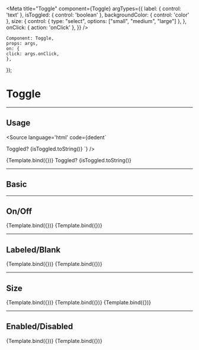 
<Meta title="Toggle"
      component={Toggle}
      argTypes={{
        label: { control: 'text' },
        isToggled: { control: 'boolean' },
        backgroundColor: { control: 'color' },
        size: {
          control: { type: "select", options: ["small", "medium", "large"] },
        },
        onClick: { action: 'onClick' },
        }} 
/>


    Component: Toggle,
    props: args,
    on: {
    click: args.onClick,
    },
});

# Toggle

---
## Usage

<Source language='html' code={dedent`
  <script>
    let isToggled;
  </script>

  <Toggle bind:isToggled />
  
  Toggled? {isToggled.toString()}
`}
/>

<Canvas>
  <Story   
    name="Basic"
    args={{
      isToggled: isToggled,
      size: 'medium',
      label: 'Basic',
    }}>
    {Template.bind({})}
  </Story>
  Toggled? {isToggled.toString()}
</Canvas>


---
## Basic

<Source code='<Toggle isToggled={boolean} label={string} size={small|medium|large} on:click={function}/>'/>

---
## On/Off

<Canvas columns={2} withToolbar>
  <Story   
    name="LabeledOff"
    args={{
      isToggled: false,
      size: 'medium',
      label: 'Switch Off',
    }}>
    {Template.bind({})}
  </Story>
  <Story  
    name="LabeledOn"
    args={{
      isToggled: true,
      size: 'medium',
      label: 'Switch On',
    }}>
    {Template.bind({})}
  </Story>
</Canvas>

---
## Labeled/Blank

<Canvas columns={2} withToolbar>
  <Story   
    name="Labeled"
    args={{
      isToggled: false,
      size: 'medium',
      label: 'Labeled',
    }}>
    {Template.bind({})}
  </Story>
  <Story  
    name="Blank"
    args={{
      isToggled: false,
      size: 'medium',
      label: '',
    }}>
    {Template.bind({})}
  </Story>
</Canvas>

---
## Size 

<Canvas columns={3} withToolbar>
  <Story   
    name="LabeledSmall"
    args={{
      isToggled: false,
      size: 'small',
      label: 'Size small',
    }}>
    {Template.bind({})}
  </Story>
  <Story   
    name="LabeledMedium"
    args={{
      isToggled: false,
      size: 'medium',
      label: 'Size medium',
    }}>
    {Template.bind({})}
  </Story>
  <Story   
    name="LabeledLarge"
    args={{
      isToggled: false,
      size: 'large',
      label: 'Size large',
    }}>
    {Template.bind({})}
  </Story>
</Canvas>

---
## Enabled/Disabled

<Canvas columns={2}  withSource="open" withToolbar>
  <Story 
    name="LabeledNormal"
    args={{
      isToggled: false,
      label: 'Enabled',
    }}>
    {Template.bind({})}
  </Story>
  <Story 
    name="LabeledDisabled"
    args={{
      isToggled: false,
      disabled: true,
     label: 'Disabled',
  }}>  
    {Template.bind({})}
  </Story>
</Canvas>

<ArgsTable of={Toggle} />

